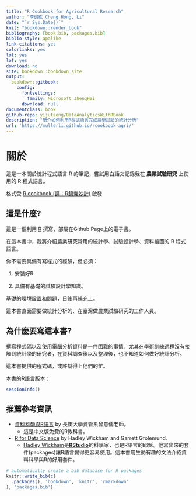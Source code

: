--- 
title: "R Cookbook for Agricultural Research"
author: "李誠紘 Cheng Hong, Li"
date: "`r Sys.Date()`"
knit: "bookdown::render_book"
bibliography: [book.bib, packages.bib]
biblio-style: apalike
link-citations: yes
colorlinks: yes
lot: yes
lof: yes
download: no
site: bookdown::bookdown_site
output: 
  bookdown::gitbook:
    config:
      fontsettings:
        family: Microsoft JhengHei
      download: null
documentclass: book
github-repo: yijutseng/DataAnalyticsWithRBook
description: "簡介如何利用R程式語言完成農學試驗的統計分析"
url: 'https://mullerli.github.io/rcookbook-agri/'
---

# 關於

這是一本關於統計程式語言 R 的筆記，嘗試用白話文記錄我在 **農業試驗研究** 上使用的 R 程式語言。

格式受 [R cookbook (譯：R錦囊妙計)](https://www.books.com.tw/products/0010844486) 啟發

## 這是什麼?

這是一個利用 [R](https://zh.wikipedia.org/wiki/R%E8%AF%AD%E8%A8%80) 撰寫，部屬在Github Page上的電子書。

在這本書中，我將介紹農業研究常用的統計學、試驗設計學、資料繪圖的 R 程式語言。

你不需要具備有寫程式的經驗，但必須：

(1) 安裝好R

(2) 具備有基礎的試驗設計學知識。

基礎的環境設置和問題，日後再補充上。


這本書直面需要做統計分析的、在臺灣做農業試驗研究的工作人員。


## 為什麼要寫這本書?

撰寫程式碼以及使用電腦分析資料是一件困難的事情。尤其在學術訓練過程沒有接觸到統計學的研究者，在資料調查後以及整理後，也不知道如何做好統計分析。

這本書提供的程式碼，或許幫得上他們的忙。






本書的R語言版本：
```{r}
sessionInfo()
```



## 推薦參考資訊

* 
[資料科學與R語言](http://yijutseng.github.io/DataScienceRBook/index.html) by 長庚大學資管系曾意儒老師。
  * 這是中文版免費的R教科書。


* [R for Data Science](https://r4ds.had.co.nz/index.html) by Hadley Wickham and Garrett Grolemund.
  * [Hadley Wickham](https://hadley.nz/)是[**RStudio**](https://posit.co/download/rstudio-desktop/)的科學家，也是R語言的耶穌。他寫出來的套件(packages)讓R語言變得更容易使用。這本書用生動有趣的文法介紹資料科學與R的好用套件。

```{r include=FALSE}
# automatically create a bib database for R packages
knitr::write_bib(c(
  .packages(), 'bookdown', 'knitr', 'rmarkdown'
), 'packages.bib')
```
